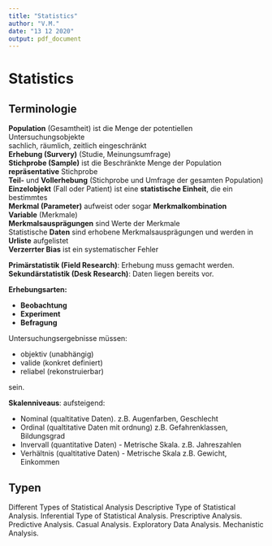 ```yaml
---
title: "Statistics"
author: "V.M."
date: "13 12 2020"
output: pdf_document
---
```


# Statistics

## Terminologie

**Population** (Gesamtheit) ist die Menge der potentiellen Untersuchungsobjekte  
sachlich, räumlich, zeitlich eingeschränkt  
**Erhebung (Survery)** (Studie, Meinungsumfrage)  
**Stichprobe (Sample)** ist die Beschränkte Menge der Population  
**repräsentative** Stichprobe  
**Teil-** und **Vollerhebung** (Stichprobe und Umfrage der gesamten Population)  
**Einzelobjekt** (Fall oder Patient) ist eine **statistische Einheit**, die ein bestimmtes  
**Merkmal (Parameter)** aufweist oder sogar **Merkmalkombination**  
**Variable** (Merkmale)  
**Merkmalsausprägungen** sind Werte der Merkmale  
Statistische **Daten** sind erhobene Merkmalsausprägungen und werden in
**Urliste** aufgelistet  
**Verzerrter Bias** ist ein systematischer Fehler
  
**Primärstatistik (Field Research)**: Erhebung muss gemacht werden.
**Sekundärstatistik (Desk Research)**: Daten liegen bereits vor.
  
**Erhebungsarten:**

- **Beobachtung**
- **Experiment**
- **Befragung**

Untersuchungsergebnisse müssen:

- objektiv (unabhängig)
- valide (konkret definiert)
- reliabel (rekonstruierbar)

sein.

**Skalenniveaus**: aufsteigend:

- Nominal (qualtitative Daten). z.B. Augenfarben, Geschlecht
- Ordinal (qualtitative Daten mit ordnung) z.B. Gefahrenklassen, Bildungsgrad
- Invervall (quantitative Daten) - Metrische Skala. z.B. Jahreszahlen
- Verhältnis (qualtitative Daten) - Metrische Skala z.B. Gewicht, Einkommen

## Typen
Different Types of Statistical Analysis
Descriptive Type of Statistical Analysis.
Inferential Type of Statistical Analysis.
Prescriptive Analysis.
Predictive Analysis.
Casual Analysis.
Exploratory Data Analysis.
Mechanistic Analysis.